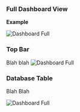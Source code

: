 ### Full Dashboard View

**Example**

<img
  className="block dark:block"
  src="/images/db-details/full.jpg"
  alt="Dashboard Full"
/>  

### Top Bar

Blah blah 
<img
  className="block dark:block"
  src="/images/dashboard/top-bar.jpg"
  alt="Dashboard Full"
  width={350}
/> 

### Database Table

Blah Blah

<img
  className="block dark:block"
  src="/images/dashboard/db-instances.jpg"
  alt="Dashboard Full"
  width={250}
/> 
